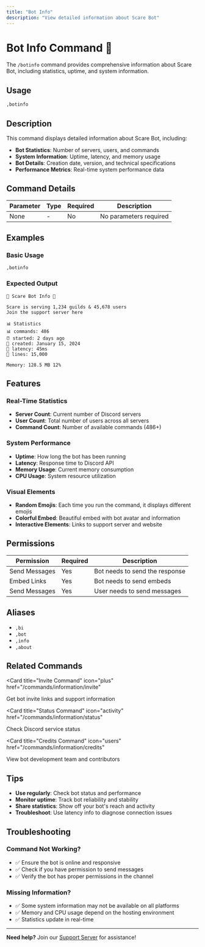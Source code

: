 ```yaml
---
title: "Bot Info"
description: "View detailed information about Scare Bot"
---
```


# Bot Info Command 🤖

The `/botinfo` command provides comprehensive information about Scare Bot, including statistics, uptime, and system information.

## Usage

```bash
,botinfo
```

## Description

This command displays detailed information about Scare Bot, including:

- **Bot Statistics**: Number of servers, users, and commands
- **System Information**: Uptime, latency, and memory usage
- **Bot Details**: Creation date, version, and technical specifications
- **Performance Metrics**: Real-time system performance data

## Command Details

| Parameter | Type | Required | Description |
|-----------|------|----------|-------------|
| None | - | No | No parameters required |

## Examples

### Basic Usage
```bash
,botinfo
```

### Expected Output
```
🤖 Scare Bot Info 🤖

Scare is serving 1,234 guilds & 45,678 users
Join the support server here

📊 Statistics
📊 commands: 486
⏰ started: 2 days ago
📅 created: January 15, 2024
🏓 latency: 45ms
📄 lines: 15,000

Memory: 128.5 MB 12%
```

## Features

### Real-Time Statistics
- **Server Count**: Current number of Discord servers
- **User Count**: Total number of users across all servers
- **Command Count**: Number of available commands (486+)

### System Performance
- **Uptime**: How long the bot has been running
- **Latency**: Response time to Discord API
- **Memory Usage**: Current memory consumption
- **CPU Usage**: System resource utilization

### Visual Elements
- **Random Emojis**: Each time you run the command, it displays different emojis
- **Colorful Embed**: Beautiful embed with bot avatar and information
- **Interactive Elements**: Links to support server and website

## Permissions

| Permission | Required | Description |
|------------|----------|-------------|
| Send Messages | Yes | Bot needs to send the response |
| Embed Links | Yes | Bot needs to send embeds |
| Send Messages | Yes | User needs to send messages |

## Aliases

- `,bi`
- `,bot`
- `,info`
- `,about`

## Related Commands

<Card
  title="Invite Command"
  icon="plus"
  href="/commands/information/invite"
>
  Get bot invite links and support information
</Card>

<Card
  title="Status Command"
  icon="activity"
  href="/commands/information/status"
>
  Check Discord service status
</Card>

<Card
  title="Credits Command"
  icon="users"
  href="/commands/information/credits"
>
  View bot development team and contributors
</Card>

## Tips

- **Use regularly**: Check bot status and performance
- **Monitor uptime**: Track bot reliability and stability
- **Share statistics**: Show off your bot's reach and activity
- **Troubleshoot**: Use latency info to diagnose connection issues

## Troubleshooting

### Command Not Working?
- ✅ Ensure the bot is online and responsive
- ✅ Check if you have permission to send messages
- ✅ Verify the bot has proper permissions in the channel

### Missing Information?
- ✅ Some system information may not be available on all platforms
- ✅ Memory and CPU usage depend on the hosting environment
- ✅ Statistics update in real-time

---

**Need help?** Join our [Support Server](https://discord.gg/scarebot) for assistance!
